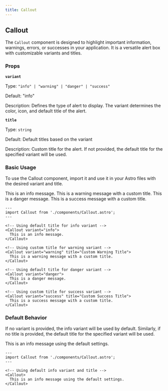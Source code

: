 ```yaml
---
title: Callout
---
```



## Callout

The `Callout` component is designed to highlight important information, warnings, errors, or successes in your application. It is a versatile alert box with customizable variants and titles.

### Props

**`variant`**

Type: `"info" | "warning" | "danger" | "success"`

Default: "info"

Description: Defines the type of alert to display. The variant determines the color, icon, and default title of the alert.

**`title`**

Type: `string`

Default: Default titles based on the variant

Description: Custom title for the alert. If not provided, the default title for the specified variant will be used.

### Basic Usage
To use the Callout component, import it and use it in your Astro files with the desired variant and title.

<Callout variant="info">
  This is an info message.
</Callout>

<Callout variant="warning" title="Custom Warning Title">
  This is a warning message with a custom title.
</Callout>

<Callout variant="danger">
  This is a danger message.
</Callout>

<Callout variant="success" title="Custom Success Title">
  This is a success message with a custom title.
</Callout>

```astro
---
import Callout from './components/Callout.astro';
---

<!-- Using default title for info variant -->
<Callout variant="info">
  This is an info message.
</Callout>

<!-- Using custom title for warning variant -->
<Callout variant="warning" title="Custom Warning Title">
  This is a warning message with a custom title.
</Callout>

<!-- Using default title for danger variant -->
<Callout variant="danger">
  This is a danger message.
</Callout>

<!-- Using custom title for success variant -->
<Callout variant="success" title="Custom Success Title">
  This is a success message with a custom title.
</Callout>
```

### Default Behavior

If no variant is provided, the info variant will be used by default. Similarly, if no title is provided, the default title for the specified variant will be used.

<Callout>
  This is an info message using the default settings.
</Callout>

```astro
---
import Callout from './components/Callout.astro';
---

<!-- Using default info variant and title -->
<Callout>
  This is an info message using the default settings.
</Callout>
```